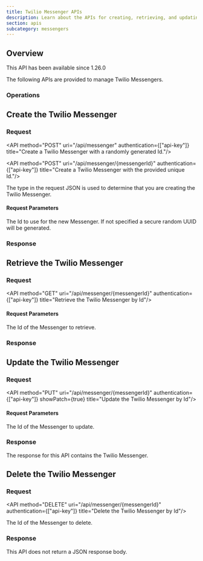 ```yaml
---
title: Twilio Messenger APIs
description: Learn about the APIs for creating, retrieving, and updating Twilio Messengers.
section: apis
subcategory: messengers
---
```


## Overview

<Aside type="version">
This API has been available since 1.26.0
</Aside>

The following APIs are provided to manage Twilio Messengers.

### Operations

## Create the Twilio Messenger

### Request

<API method="POST" uri="/api/messenger" authentication={["api-key"]} title="Create a Twilio Messenger with a randomly generated Id."/>

<API method="POST" uri="/api/messenger/{messengerId}" authentication={["api-key"]} title="Create a Twilio Messenger with the provided unique Id."/>

The <InlineField>type</InlineField> in the request JSON is used to determine that you are creating the Twilio Messenger.

#### Request Parameters

<APIBlock>
  <APIField name="messengerId" type="UUID" optional defaults="secure random UUID">
    The Id to use for the new Messenger. If not specified a secure random UUID will be generated.
  </APIField>
</APIBlock>

<TwilioRequestBody />

### Response

<StandardPostResponseCodes never_search_error />

<TwilioResponseBody />

## Retrieve the Twilio Messenger

### Request

<API method="GET" uri="/api/messenger/{messengerId}" authentication={["api-key"]} title="Retrieve the Twilio Messenger by Id"/>

#### Request Parameters

<APIBlock>
  <APIField name="messengerId" type="UUID" required>
    The Id of the Messenger to retrieve.
  </APIField>
</APIBlock>

### Response

<StandardGetResponseCodes never_search_error />

<TwilioResponseBody />

## Update the Twilio Messenger

<GenericUpdateExplanationFragment capitalized_object_name="Twilio Messenger" />

### Request

<API method="PUT" uri="/api/messenger/{messengerId}" authentication={["api-key"]} showPatch={true} title="Update the Twilio Messenger by Id"/>

#### Request Parameters

<APIBlock>
  <APIField name="messengerId" type="UUID" required>
    The Id of the Messenger to update.
  </APIField>
</APIBlock>

<TwilioRequestBody />

### Response

The response for this API contains the Twilio Messenger.

<StandardPutResponseCodes never_search_error />

<TwilioResponseBody />

## Delete the Twilio Messenger

### Request

<API method="DELETE" uri="/api/messenger/{messengerId}" authentication={["api-key"]} title="Delete the Twilio Messenger by Id"/>

<APIBlock>
  <APIField name="messengerId" type="UUID" required>
    The Id of the Messenger to delete.
  </APIField>
</APIBlock>

### Response

This API does not return a JSON response body.

<StandardDeleteResponseCodes never_search_error />

